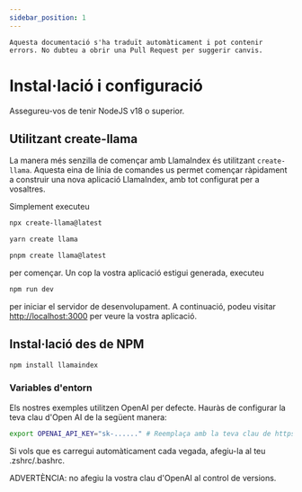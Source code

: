 ```yaml
---
sidebar_position: 1
---
```



```Aquesta documentació s'ha traduït automàticament i pot contenir errors. No dubteu a obrir una Pull Request per suggerir canvis.```

# Instal·lació i configuració

Assegureu-vos de tenir NodeJS v18 o superior.


## Utilitzant create-llama

La manera més senzilla de començar amb LlamaIndex és utilitzant `create-llama`. Aquesta eina de línia de comandes us permet començar ràpidament a construir una nova aplicació LlamaIndex, amb tot configurat per a vosaltres.

Simplement executeu

<Tabs>
<TabItem value="1" label="npm" default>

```bash
npx create-llama@latest
```

</TabItem>
<TabItem value="2" label="Yarn">

```bash
yarn create llama
```

</TabItem>
<TabItem value="3" label="pnpm">

```bash
pnpm create llama@latest
```

</TabItem>
</Tabs>

per començar. Un cop la vostra aplicació estigui generada, executeu

```bash npm2yarn
npm run dev
```

per iniciar el servidor de desenvolupament. A continuació, podeu visitar [http://localhost:3000](http://localhost:3000) per veure la vostra aplicació.
## Instal·lació des de NPM

```bash npm2yarn
npm install llamaindex
```


### Variables d'entorn

Els nostres exemples utilitzen OpenAI per defecte. Hauràs de configurar la teva clau d'Open AI de la següent manera:

```bash
export OPENAI_API_KEY="sk-......" # Reemplaça amb la teva clau de https://platform.openai.com/account/api-keys
```

Si vols que es carregui automàticament cada vegada, afegiu-la al teu .zshrc/.bashrc.

ADVERTÈNCIA: no afegiu la vostra clau d'OpenAI al control de versions.

